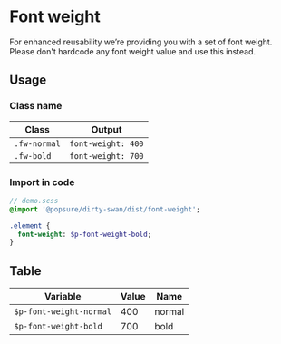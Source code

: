 
<Meta title="CSS/Variables/Font weight" />

# Font weight

For enhanced reusability we’re providing you with a set of font weight. Please don't hardcode any font weight value and use this instead.

## Usage

### Class name

| Class        | Output             |
| ------------ | ------------------ |
| `.fw-normal` | `font-weight: 400` |
| `.fw-bold`   | `font-weight: 700` |

### Import in code

```sass
// demo.scss
@import '@popsure/dirty-swan/dist/font-weight';

.element {
  font-weight: $p-font-weight-bold;
}
```

## Table

| Variable                | Value | Name   |
| ----------------------- | ----- | ------ |
| `$p-font-weight-normal` | 400   | normal |
| `$p-font-weight-bold`   | 700   | bold   |
